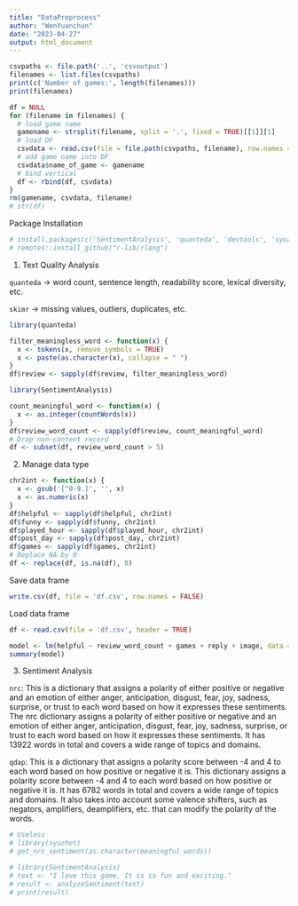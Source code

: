 ```yaml
---
title: "DataPreprocess"
author: "WenYuanchun"
date: "2023-04-27"
output: html_document
---
```


```r
csvpaths <- file.path('..', 'csvoutput')
filenames <- list.files(csvpaths)
print(c('Number of games:', length(filenames)))
print(filenames)
```

```r
df = NULL
for (filename in filenames) {
  # load game name
  gamename <- strsplit(filename, split = '.', fixed = TRUE)[[1]][1]
  # load DF
  csvdata <- read.csv(file = file.path(csvpaths, filename), row.names = 1)
  # add game name into DF
  csvdata$name_of_game <- gamename
  # bind vertical
  df <- rbind(df, csvdata)
}
rm(gamename, csvdata, filename)
# str(df)
```

Package Installation

```r
# install.packages(c('SentimentAnalysis', 'quanteda', 'devtools', 'syuzhet'))
# remotes::install_github("r-lib/rlang")
```

1.  Text Quality Analysis

`quanteda` -> word count, sentence length, readability score, lexical diversity, etc.

`skimr` -> missing values, outliers, duplicates, etc.

```r
library(quanteda)

filter_meaningless_word <- function(x) {
  x <- tokens(x, remove_symbols = TRUE)
  x <- paste(as.character(x), collapse = " ")
}
df$review <- sapply(df$review, filter_meaningless_word)
```

```r
library(SentimentAnalysis)

count_meaningful_word <- function(x) {
  x <- as.integer(countWords(x))
}
df$review_word_count <- sapply(df$review, count_meaningful_word)
# Drop non-content record
df <- subset(df, review_word_count > 5)
```

2.  Manage data type

```r
chr2int <- function(x) {
  x <- gsub('[^0-9.]', '', x)
  x <- as.numeric(x)
}
df$helpful <- sapply(df$helpful, chr2int)
df$funny <- sapply(df$funny, chr2int)
df$played_hour <- sapply(df$played_hour, chr2int)
df$post_day <- sapply(df$post_day, chr2int)
df$games <- sapply(df$games, chr2int)
# Replace NA by 0
df <- replace(df, is.na(df), 0)
```

Save data frame

```r
write.csv(df, file = 'df.csv', row.names = FALSE)
```

Load data frame

```r
df <- read.csv(file = 'df.csv', header = TRUE)
```

```r
model <- lm(helpful ~ review_word_count + games + reply + image, data = df)
summary(model)
```


3.  Sentiment Analysis

`nrc`: This is a dictionary that assigns a polarity of either positive or negative and an emotion of either anger, anticipation, disgust, fear, joy, sadness, surprise, or trust to each word based on how it expresses these sentiments. The nrc dictionary assigns a polarity of either positive or negative and an emotion of either anger, anticipation, disgust, fear, joy, sadness, surprise, or trust to each word based on how it expresses these sentiments. It has 13922 words in total and covers a wide range of topics and domains.

`qdap`: This is a dictionary that assigns a polarity score between -4 and 4 to each word based on how positive or negative it is. This dictionary assigns a polarity score between -4 and 4 to each word based on how positive or negative it is. It has 6782 words in total and covers a wide range of topics and domains. It also takes into account some valence shifters, such as negators, amplifiers, deamplifiers, etc. that can modify the polarity of the words.

```r
# Useless
# library(syuzhet)
# get_nrc_sentiment(as.character(meaningful_words))
```

```r
# library(SentimentAnalysis)
# text <- "I love this game. It is so fun and exciting."
# result <- analyzeSentiment(text)
# print(result)
```


